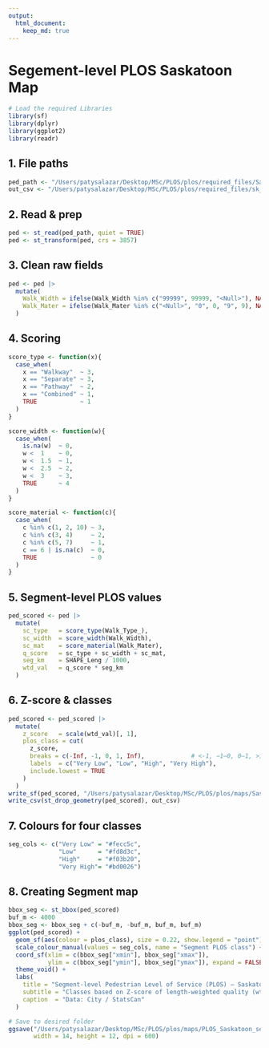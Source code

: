 ```yaml
---
output:
  html_document:
    keep_md: true
---
```


# Segement-level PLOS Saskatoon Map

```r
# Load the required Libraries
library(sf)
library(dplyr)
library(ggplot2)
library(readr)
```

## 1.  File paths 

```r
ped_path <- "/Users/patysalazar/Desktop/MSc/PLOS/plos/required_files/Saskatoon_ped_1.shp"
out_csv <- "/Users/patysalazar/Desktop/MSc/PLOS/plos/required_files/sk_da_plos_score.csv"
```

## 2.  Read & prep 

```r
ped <- st_read(ped_path, quiet = TRUE)
ped <- st_transform(ped, crs = 3857)
```


## 3.  Clean raw fields

```r
ped <- ped |>
  mutate(
    Walk_Width = ifelse(Walk_Width %in% c("99999", 99999, "<Null>"), NA, Walk_Width) |> as.numeric(),
    Walk_Mater = ifelse(Walk_Mater %in% c("<Null>", "0", 0, "9", 9), NA, Walk_Mater) |> as.integer()
  )
```

  
## 4.  Scoring 

```r
score_type <- function(x){
  case_when(
    x == "Walkway"  ~ 3,
    x == "Separate" ~ 3,
    x == "Pathway"  ~ 2,
    x == "Combined" ~ 1,
    TRUE            ~ 1
  )
}
```


```r
score_width <- function(w){
  case_when(
    is.na(w)  ~ 0,
    w <  1    ~ 0,
    w <  1.5  ~ 1,
    w <  2.5  ~ 2,
    w <  3    ~ 3,
    TRUE      ~ 4
  )
}
```


```r
score_material <- function(c){
  case_when(
    c %in% c(1, 2, 10) ~ 3,
    c %in% c(3, 4)     ~ 2,
    c %in% c(5, 7)     ~ 1,
    c == 6 | is.na(c)  ~ 0,
    TRUE               ~ 0
  )
}
```


## 5.  Segment-level PLOS values 

```r
ped_scored <- ped |>
  mutate(
    sc_type   = score_type(Walk_Type_),
    sc_width  = score_width(Walk_Width),
    sc_mat    = score_material(Walk_Mater),
    q_score   = sc_type + sc_width + sc_mat,       
    seg_km    = SHAPE_Leng / 1000,                  
    wtd_val   = q_score * seg_km                   
  )
```

  
## 6.  Z-score & classes
  
```r
ped_scored <- ped_scored |>
  mutate(
    z_score   = scale(wtd_val)[, 1],
    plos_class = cut(
      z_score,
      breaks = c(-Inf, -1, 0, 1, Inf),             # <-1, −1–0, 0–1, >1
      labels  = c("Very Low", "Low", "High", "Very High"),
      include.lowest = TRUE
    )
  )
write_sf(ped_scored, "/Users/patysalazar/Desktop/MSc/PLOS/plos/maps/Saskatoon_ped_PLOS_segments.gpkg")
write_csv(st_drop_geometry(ped_scored), out_csv)
```


## 7.  Colours for four classes 

```r
seg_cols <- c("Very Low" = "#fecc5c",
              "Low"      = "#fd8d3c",
              "High"     = "#f03b20",
              "Very High"= "#bd0026")
```


## 8.  Creating Segment map 

```r
bbox_seg <- st_bbox(ped_scored)
buf_m <- 4000
bbox_seg <- bbox_seg + c(-buf_m, -buf_m, buf_m, buf_m)
ggplot(ped_scored) +
  geom_sf(aes(colour = plos_class), size = 0.22, show.legend = "point") +
  scale_colour_manual(values = seg_cols, name = "Segment PLOS class") +
  coord_sf(xlim = c(bbox_seg["xmin"], bbox_seg["xmax"]),
           ylim = c(bbox_seg["ymin"], bbox_seg["ymax"]), expand = FALSE) +
  theme_void() +
  labs(
    title = "Segment-level Pedestrian Level of Service (PLOS) – Saskatoon",
    subtitle = "Classes based on Z-score of length-weighted quality (wtd_val)",
    caption  = "Data: City / StatsCan"
  )

```


```r
# Save to desired folder
ggsave("/Users/patysalazar/Desktop/MSc/PLOS/plos/maps/PLOS_Saskatoon_segments_highres.jpg",
       width = 14, height = 12, dpi = 600)  
```

